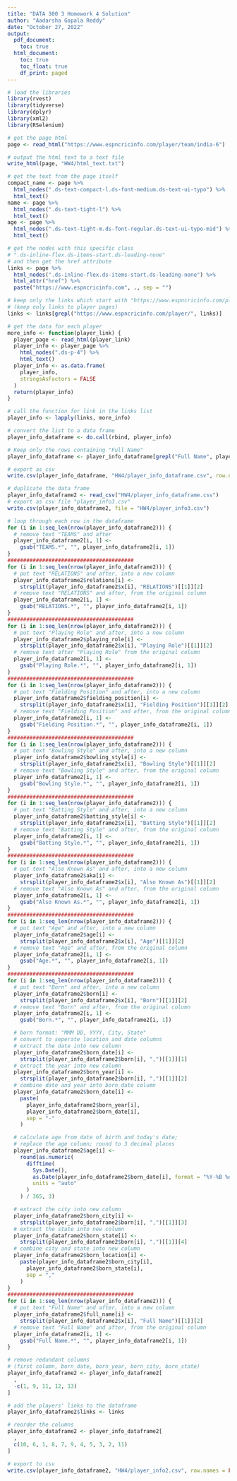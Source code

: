```yaml
---
title: "DATA 300 3 Homework 4 Solution"
author: "Aadarsha Gopala Reddy"
date: "October 27, 2022"
output:
  pdf_document:
    toc: true
  html_document:
    toc: true
    toc_float: true
    df_print: paged
---
```


```r
# load the libraries
library(rvest)
library(tidyverse)
library(dplyr)
library(xml2)
library(RSelenium)
```

```r
# get the page html
page <- read_html("https://www.espncricinfo.com/player/team/india-6")

# output the html text to a text file
write_html(page, "HW4/html_text.txt")
```

```r
# get the text from the page itself
compact_name <- page %>%
  html_nodes(".ds-text-compact-l.ds-font-medium.ds-text-ui-typo") %>%
  html_text()
name <- page %>%
  html_nodes(".ds-text-tight-l") %>%
  html_text()
age <- page %>%
  html_nodes(".ds-text-tight-m.ds-font-regular.ds-text-ui-typo-mid") %>%
  html_text()

# get the nodes with this specific class
# ".ds-inline-flex.ds-items-start.ds-leading-none"
# and then get the href attribute
links <- page %>%
  html_nodes(".ds-inline-flex.ds-items-start.ds-leading-none") %>%
  html_attr("href") %>%
  paste("https://www.espncricinfo.com", ., sep = "")

# keep only the links which start with "https://www.espncricinfo.com/player/"
# (keep only links to player pages)
links <- links[grepl("https://www.espncricinfo.com/player/", links)]
```

```r
# get the data for each player
more_info <- function(player_link) {
  player_page <- read_html(player_link)
  player_info <- player_page %>%
    html_nodes(".ds-p-4") %>%
    html_text()
  player_info <- as.data.frame(
    player_info,
    stringsAsFactors = FALSE
  )
  return(player_info)
}

# call the function for link in the links list
player_info <- lapply(links, more_info)
```

```r
# convert the list to a data frame
player_info_dataframe <- do.call(rbind, player_info)

# Keep only the rows containing "Full Name"
player_info_dataframe <- player_info_dataframe[grepl("Full Name", player_info_dataframe$player_info), ]

# export as csv
write.csv(player_info_dataframe, "HW4/player_info_dataframe.csv", row.names = FALSE)
```

```r
# duplicate the data frame
player_info_dataframe2 <- read_csv("HW4/player_info_dataframe.csv")
# export as csv file "player_info3.csv"
write.csv(player_info_dataframe2, file = "HW4/player_info3.csv")

# loop through each row in the dataframe
for (i in 1:seq_len(nrow(player_info_dataframe2))) {
  # remove text "TEAMS" and after
  player_info_dataframe2[i, 1] <-
    gsub("TEAMS.*", "", player_info_dataframe2[i, 1])
}
########################################
for (i in 1:seq_len(nrow(player_info_dataframe2))) {
  # put text "RELATIONS" and after, into a new column
  player_info_dataframe2$relations[i] <-
    strsplit(player_info_dataframe2$x[i], "RELATIONS")[[1]][2]
  # remove text "RELATIONS" and after, from the original column
  player_info_dataframe2[i, 1] <-
    gsub("RELATIONS.*", "", player_info_dataframe2[i, 1])
}
########################################
for (i in 1:seq_len(nrow(player_info_dataframe2))) {
  # put text "Playing Role" and after, into a new column
  player_info_dataframe2$playing_role[i] <-
    strsplit(player_info_dataframe2$x[i], "Playing Role")[[1]][2]
  # remove text after "Playing Role" from the original column
  player_info_dataframe2[i, 1] <-
    gsub("Playing Role.*", "", player_info_dataframe2[i, 1])
}
########################################
for (i in 1:seq_len(nrow(player_info_dataframe2))) {
  # put text "Fielding Position" and after, into a new column
  player_info_dataframe2$fielding_position[i] <-
    strsplit(player_info_dataframe2$x[i], "Fielding Position")[[1]][2]
  # remove text "Fielding Position" and after, from the original column
  player_info_dataframe2[i, 1] <-
    gsub("Fielding Position.*", "", player_info_dataframe2[i, 1])
}
########################################
for (i in 1:seq_len(nrow(player_info_dataframe2))) {
  # put text "Bowling Style" and after, into a new column
  player_info_dataframe2$bowling_style[i] <-
    strsplit(player_info_dataframe2$x[i], "Bowling Style")[[1]][2]
  # remove text "Bowling Style" and after, from the original column
  player_info_dataframe2[i, 1] <-
    gsub("Bowling Style.*", "", player_info_dataframe2[i, 1])
}
########################################
for (i in 1:seq_len(nrow(player_info_dataframe2))) {
  # put text "Batting Style" and after, into a new column
  player_info_dataframe2$batting_style[i] <-
    strsplit(player_info_dataframe2$x[i], "Batting Style")[[1]][2]
  # remove text "Batting Style" and after, from the original column
  player_info_dataframe2[i, 1] <-
    gsub("Batting Style.*", "", player_info_dataframe2[i, 1])
}
########################################
for (i in 1:seq_len(nrow(player_info_dataframe2))) {
  # put text "Also Known As" and after, into a new column
  player_info_dataframe2$aka[i] <-
    strsplit(player_info_dataframe2$x[i], "Also Known As")[[1]][2]
  # remove text "Also Known As" and after, from the original column
  player_info_dataframe2[i, 1] <-
    gsub("Also Known As.*", "", player_info_dataframe2[i, 1])
}
########################################
for (i in 1:seq_len(nrow(player_info_dataframe2))) {
  # put text "Age" and after, into a new column
  player_info_dataframe2$age[i] <-
    strsplit(player_info_dataframe2$x[i], "Age")[[1]][2]
  # remove text "Age" and after, from the original column
  player_info_dataframe2[i, 1] <-
    gsub("Age.*", "", player_info_dataframe2[i, 1])
}
########################################
for (i in 1:seq_len(nrow(player_info_dataframe2))) {
  # put text "Born" and after, into a new column
  player_info_dataframe2$born[i] <-
    strsplit(player_info_dataframe2$x[i], "Born")[[1]][2]
  # remove text "Born" and after, from the original column
  player_info_dataframe2[i, 1] <-
    gsub("Born.*", "", player_info_dataframe2[i, 1])

  # born format: "MMM DD, YYYY, City, State"
  # convert to seperate location and date columns
  # extract the date into new column
  player_info_dataframe2$born_date[i] <-
    strsplit(player_info_dataframe2$born[i], ",")[[1]][1]
  # extract the year into new column
  player_info_dataframe2$born_year[i] <-
    strsplit(player_info_dataframe2$born[i], ",")[[1]][2]
  # combine date and year into born_date column
  player_info_dataframe2$born_date[i] <-
    paste(
      player_info_dataframe2$born_year[i],
      player_info_dataframe2$born_date[i],
      sep = "-"
    )

  # calculate age from date of birth and today's date;
  # replace the age column; round to 3 decimal places
  player_info_dataframe2$age[i] <-
    round(as.numeric(
      difftime(
        Sys.Date(),
        as.Date(player_info_dataframe2$born_date[i], format = "%Y-%B %d"),
        units = "auto"
      )
    ) / 365, 3)

  # extract the city into new column
  player_info_dataframe2$born_city[i] <-
    strsplit(player_info_dataframe2$born[i], ",")[[1]][3]
  # extract the state into new column
  player_info_dataframe2$born_state[i] <-
    strsplit(player_info_dataframe2$born[i], ",")[[1]][4]
  # combine city and state into new column
  player_info_dataframe2$born_location[i] <-
    paste(player_info_dataframe2$born_city[i],
      player_info_dataframe2$born_state[i],
      sep = ","
    )
}
########################################
for (i in 1:seq_len(nrow(player_info_dataframe2))) {
  # put text "Full Name" and after, into a new column
  player_info_dataframe2$full_name[i] <-
    strsplit(player_info_dataframe2$x[i], "Full Name")[[1]][2]
  # remove text "Full Name" and after, from the original column
  player_info_dataframe2[i, 1] <-
    gsub("Full Name.*", "", player_info_dataframe2[i, 1])
}

# remove redundant columns
# (first column, born_date, born_year, born_city, born_state)
player_info_dataframe2 <- player_info_dataframe2[
  ,
  -c(1, 9, 11, 12, 13)
]

# add the players' links to the dataframe
player_info_dataframe2$links <- links

# reorder the columns
player_info_dataframe2 <- player_info_dataframe2[
  ,
  c(10, 6, 1, 8, 7, 9, 4, 5, 3, 2, 11)
]

# export to csv
write.csv(player_info_dataframe2, "HW4/player_info2.csv", row.names = FALSE)
```